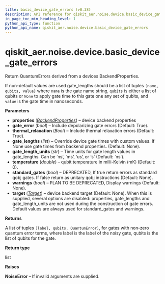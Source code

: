 ```yaml
---
title: basic_device_gate_errors (v0.38)
description: API reference for qiskit_aer.noise.device.basic_device_gate_errors in qiskit v0.38
in_page_toc_min_heading_level: 1
python_api_type: function
python_api_name: qiskit_aer.noise.device.basic_device_gate_errors
---
```


<span id="qiskit-aer-noise-device-basic-device-gate-errors" />

# qiskit\_aer.noise.device.basic\_device\_gate\_errors

<Function id="qiskit_aer.noise.device.basic_device_gate_errors" isDedicatedPage={true} github="https://github.com/qiskit/qiskit-aer/tree/stable/0.11/qiskit_aer/noise/device/models.py" signature="basic_device_gate_errors(properties, gate_error=True, thermal_relaxation=True, gate_lengths=None, gate_length_units='ns', temperature=0, standard_gates=None, warnings=None, target=None)">
  Return QuantumErrors derived from a devices BackendProperties.

  If non-default values are used gate\_lengths should be a list of tuples `(name, qubits, value)` where `name` is the gate name string, `qubits` is either a list of qubits or `None` to apply gate time to this gate one any set of qubits, and `value` is the gate time in nanoseconds.

  **Parameters**

  *   **properties** ([*BackendProperties*](qiskit.providers.models.BackendProperties "qiskit.providers.models.BackendProperties")) – device backend properties
  *   **gate\_error** (*bool*) – Include depolarizing gate errors (Default: True).
  *   **thermal\_relaxation** (*Bool*) – Include thermal relaxation errors (Default: True).
  *   **gate\_lengths** (*list*) – Override device gate times with custom values. If None use gate times from backend properties. (Default: None).
  *   **gate\_length\_units** (*str*) – Time units for gate length values in gate\_lengths. Can be ‘ns’, ‘ms’, ‘us’, or ‘s’ (Default: ‘ns’).
  *   **temperature** (*double*) – qubit temperature in milli-Kelvin (mK) (Default: 0).
  *   **standard\_gates** (*bool*) – DEPRECATED, If true return errors as standard qobj gates. If false return as unitary qobj instructions (Default: None).
  *   **warnings** (*bool*) – PLAN TO BE DEPRECATED, Display warnings (Default: None).
  *   **target** ([*Target*](qiskit.transpiler.Target "qiskit.transpiler.Target")) – device backend target (Default: None). When this is supplied, several options are disabled: properties, gate\_lengths and gate\_length\_units are not used during the construction of gate errors. Default values are always used for standard\_gates and warnings.

  **Returns**

  A list of tuples `(label, qubits, QuantumError)`, for gates with non-zero quantum error terms, where label is the label of the noisy gate, qubits is the list of qubits for the gate.

  **Return type**

  list

  **Raises**

  **NoiseError** – If invalid arguments are supplied.
</Function>

